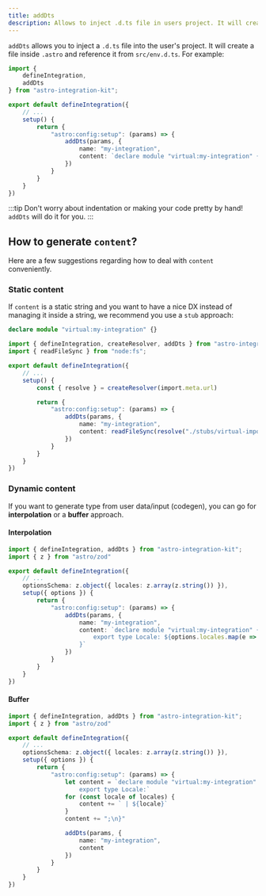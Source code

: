 ```yaml
---
title: addDts
description: Allows to inject .d.ts file in users project. It will create a file inside `.astro` and reference it from `src/env.d.ts`.
---
```


`addDts` allows you to inject a `.d.ts` file into the user's project. It will
create a file inside `.astro` and reference it from `src/env.d.ts`. For example:

```ts title="my-integration/index.ts" {3,11-14}
import {
    defineIntegration,
    addDts
} from "astro-integration-kit";

export default defineIntegration({
    // ...
    setup() {
        return {
            "astro:config:setup": (params) => {
                addDts(params, {
                    name: "my-integration",
                    content: `declare module "virtual:my-integration" {}`
                })
            }
        }
    }
})
```

:::tip
Don't worry about indentation or making your code pretty by hand! `addDts` will do it for you.
:::

## How to generate `content`?

Here are a few suggestions regarding how to deal with `content` conveniently.

### Static content

If `content` is a static string and you want to have a nice DX instead of managing it inside a string,
we recommend you use a `stub` approach:

```ts title="my-integration/stubs/virtual-import.d.ts"
declare module "virtual:my-integration" {}
```

```ts title="my-integration/index.ts" {2,13}
import { defineIntegration, createResolver, addDts } from "astro-integration-kit";
import { readFileSync } from "node:fs";

export default defineIntegration({
    // ...
    setup() {
        const { resolve } = createResolver(import.meta.url)

        return {
            "astro:config:setup": (params) => {
                addDts(params, {
                    name: "my-integration",
                    content: readFileSync(resolve("./stubs/virtual-import.d.ts"), "utf-8")
                })
            }
        }
    }
})
```

### Dynamic content

If you want to generate type from user data/input (codegen), you can go for **interpolation** or a **buffer** approach.

#### Interpolation

```ts title="my-integration/index.ts" {12-14}
import { defineIntegration, addDts } from "astro-integration-kit";
import { z } from "astro/zod"

export default defineIntegration({
    // ...
    optionsSchema: z.object({ locales: z.array(z.string()) }),
    setup({ options }) {
        return {
            "astro:config:setup": (params) => {
                addDts(params, {
                    name: "my-integration",
                    content: `declare module "virtual:my-integration" {
                        export type Locale: ${options.locales.map(e => `"${e}"`).join(" | ")};
                    }`
                })
            }
        }
    }
})
```

#### Buffer

```ts title="my-integration/index.ts" {10-15,19}
import { defineIntegration, addDts } from "astro-integration-kit";
import { z } from "astro/zod"

export default defineIntegration({
    // ...
    optionsSchema: z.object({ locales: z.array(z.string()) }),
    setup({ options }) {
        return {
            "astro:config:setup": (params) => {
                let content = `declare module "virtual:my-integration" {
                    export type Locale:`
                for (const locale of locales) {
                    content += ` | ${locale}`
                }
                content += ";\n}"

                addDts(params, {
                    name: "my-integration",
                    content
                })
            }
        }
    }
})
```

